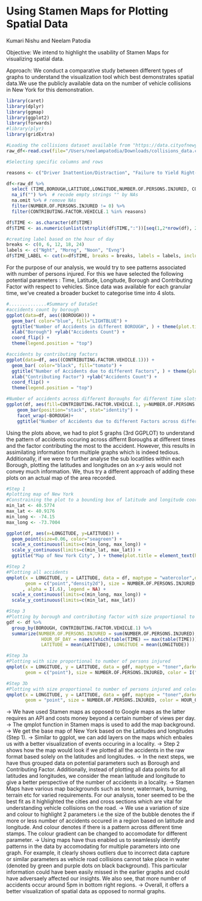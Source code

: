 # Using Stamen Maps for Plotting Spatial Data

Kumari Nishu and Neelam Patodia

Objective: 
We intend to highlight the usability of Stamen Maps for visualizing spatial data. 

Approach:
We conduct a comparative study between different types of graphs to understand the visualization tool which best demonstrates spatial data.We use the publicly available data on the number of vehicle collisions in New York for this demonstration.   

```r
library(caret)
library(dplyr)
library(ggmap)
library(ggplot2)
library(forwards)
#library(plyr)
library(gridExtra)

#Loading the collisions dataset available from "https://data.cityofnewyork.us/Public-Safety/NYPD-Motor-Vehicle-Collisions-Crashes/h9gi-nx95/data"
raw_df<-read.csv(file="/Users/neelampatodia/Downloads/collisions_data.csv", header=TRUE, sep=",")
```


```r
#Selecting specific columns and rows 

reasons <- c("Driver Inattention/Distraction", "Failure to Yield Right-of-Way", "Traffic Control Disregarded","Following Too Closely", "Fatigued/Drowsy", "Backing Unsafely")

df<-raw_df %>% 
  select (TIME,BOROUGH,LATITUDE,LONGITUDE,NUMBER.OF.PERSONS.INJURED, CONTRIBUTING.FACTOR.VEHICLE.1) %>%
  na_if("") %>%  # recode empty strings "" by NAs
  na.omit %>% # remove NAs
  filter(NUMBER.OF.PERSONS.INJURED != 0) %>%
  filter(CONTRIBUTING.FACTOR.VEHICLE.1 %in% reasons)

df$TIME <- as.character(df$TIME)
df$TIME <- as.numeric(unlist(strsplit(df$TIME,":"))[seq(1,2*nrow(df), 2)])

#creating label based on the hour of day
breaks <- c(0, 6, 12, 18, 24)
labels <- c("Nght", "Morng", "Noon", "Evng")
df$TIME_LABEL <- cut(x=df$TIME, breaks = breaks, labels = labels, include.lowest=TRUE)

```
For the purpose of our analysis, we would try to see patterns associated with number of persons injured. For this we have selected the following potential parameters : Time, Latitude, Longitude, Borough and Contributing Factor with respect to vehicles. Since data was available for each granular time, we've created a broader bucket to categorise time into 4 slots. 


```r
#..............#Summary of DataSet
#accidents count by borough
ggplot(data=df, aes((BOROUGH))) + 
  geom_bar( color="blue", fill="LIGHTBLUE") +
  ggtitle("Number of Accidents in different BOROUGH", ) + theme(plot.title = element_text(hjust = 0.5)) + 
  xlab("Borough") +ylab("Accidents Count") + 
  coord_flip() +
  theme(legend.position = "top")

#accidents by contributing factors
ggplot(data=df, aes((CONTRIBUTING.FACTOR.VEHICLE.1))) + 
  geom_bar( color="black", fill="tomato") +
  ggtitle("Number of Accidents due to different Factors", ) + theme(plot.title = element_text(hjust = 0.5)) + 
  xlab("Contributing Factor") +ylab("Accidents Count") + 
  coord_flip() +
  theme(legend.position = "top")

#Number of accidents across different Boroughs for different time slots and contributing factors
ggplot(df, aes(fill=CONTRIBUTING.FACTOR.VEHICLE.1, y=NUMBER.OF.PERSONS.INJURED, x=TIME_LABEL)) + 
    geom_bar(position="stack", stat="identity") +
    facet_wrap(~BOROUGH)+
    ggtitle("Number of Accidents due to different Factors across differnt time and Boroughs", )

```

Using the plots above, we had to plot 5 graphs (3rd GGPLOT) to understand the pattern of accidents occuring across differnt Boroughs at different times and the factor contributing the most to the accident. However, this results in assimilating information from multiple graphs which is indeed tedious. Additionally, if we were to further analyse the sub locatlities within each Borough, plotting the latitudes and longitudes on an x-y axis would not convey much information. We, thus try a different approach of adding these plots on an actual map of the area recorded. 

```r
#Step 1
#plotting map of New York
#Constraining the plot to a bounding box of latitude and longitude coordinates corresponding to NYC. 
min_lat <- 40.5774
max_lat <- 40.9176
min_long <- -74.15
max_long <- -73.7004

ggplot(df, aes(x=LONGITUDE, y=LATITUDE)) +
  geom_point(size=0.06, color="seagreen") +
  scale_x_continuous(limits=c(min_long, max_long)) +
  scale_y_continuous(limits=c(min_lat, max_lat)) +
  ggtitle("Map of New York City", ) + theme(plot.title = element_text(hjust = 0.5))

#Step 2
#Plotting all accidents
qmplot(x = LONGITUDE, y = LATITUDE, data = df, maptype = "watercolor",darken = .2,
       geom = c("point","density2d"), size = NUMBER.OF.PERSONS.INJURED, color = I("darkred"),
      , alpha = I(.6), legend = NA) +
  scale_x_continuous(limits=c(min_long, max_long)) +
  scale_y_continuous(limits=c(min_lat, max_lat)) 

#Step 3
#Plotting by borough and contributing factor with size proportional to number of persons injured
gdf <- df %>%
  group_by(BOROUGH, CONTRIBUTING.FACTOR.VEHICLE.1) %>% 
  summarize(NUMBER.OF.PERSONS.INJURED = sum(NUMBER.OF.PERSONS.INJURED),
             HOUR_OF_DAY = names(which(table(TIME) == max(table(TIME)))[1]),
             LATITUDE = mean(LATITUDE), LONGITUDE = mean(LONGITUDE))

#Step 3a
#Plotting with size proportional to number of persons injured
qmplot(x = LONGITUDE, y = LATITUDE, data = gdf, maptype = "toner",darken=0.2,
       geom = c("point"), size = NUMBER.OF.PERSONS.INJURED, color = I("red")) 

#Step 3b
#Plotting with size proportional to number of persons injured and color proportional to hour of the day
qmplot(x = LONGITUDE, y = LATITUDE, data = gdf, maptype = "toner",darken = .2,
       geom = "point", size = NUMBER.OF.PERSONS.INJURED, color = HOUR_OF_DAY) 
```
-> We have used Stamen maps as opposed to Google maps as the latter requires an API and costs money beyond a certain number of views per day. 
-> The qmplot function in Stamen maps is used to add the map background. 
-> We get the base map of New York based on the Latitudes and longitudes (Step 1). 
-> Similar to ggplot, we can add layers on the maps which enbales us with a better visualization of events occuring in a locality. 
-> Step 2 shows how the map would look if we plotted all the accidents in the raw format based solely on the latitudes and longitudes. 
-> In the next steps, we have thus grouped data on potential parameters such as Borough and Contributing Factor. Additionally, instead of plotting all data points for all latitudes and longitudes, we consider the mean latitude and longitude to give a better perspective of the number of accidents in a locality. 
-> Stamen Maps have various map backgrounds such as toner, watermark, burning, terrain etc for varied requirements. For our analysis, toner seemed to be the best fit as it highlighted the cities and cross sections which are vital for understanding vehicle collisions on the road. 
-> We use a variation of size and colour to highlight 2 parameters i.e the size of the bubble denotes the if more or less number of accidents occured in a region based on latitude and longitude. And colour denotes if there is a pattern across different time stamps. The colour gradient can be changed to accomodate for different parameter. 
-> Using maps have thus enabled us to seamlessly identify patterns in the data by accomodating for multiple parameters into one graph. For example, it clearly shows outliers due to incorrect data capture or similar parameters as vehicle road collisions cannot take place in water (denoted by green and purple dots on black background). This particular information could have been easily missed in the earlier graphs and could have adversaely affected our insights. We also see, that more number of accidents occur around 5pm in bottom right regions. 
-> Overall, it offers a better visualization of spatial data as opposed to normal graphs. 


